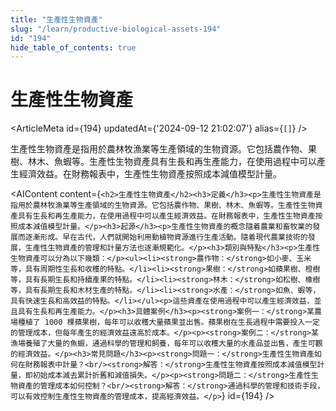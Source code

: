 ```yaml
---
title: "生產性生物資產"
slug: "/learn/productive-biological-assets-194"
id: "194"
hide_table_of_contents: true
---
```



# 生產性生物資產

<ArticleMeta id={194} updatedAt={'2024-09-12 21:02:07'} alias={`[]`} />
<div className='border-solid border-b border-t-0 my-4 border-[var(--ifm-color-gray-300)]' />

生產性生物資產是指用於農林牧漁業等生產領域的生物資源。它包括農作物、果樹、林木、魚蝦等。生產性生物資產具有生長和再生產能力，在使用過程中可以產生經濟效益。在財務報表中，生產性生物資產按照成本減值模型計量。

<AIContent content={`<h2>生產性生物資產</h2><h3>定義</h3><p>生產性生物資產是指用於農林牧漁業等生產領域的生物資源。它包括農作物、果樹、林木、魚蝦等。生產性生物資產具有生長和再生產能力，在使用過程中可以產生經濟效益。在財務報表中，生產性生物資產按照成本減值模型計量。</p><h3>起源</h3><p>生產性生物資產的概念隨着農業和畜牧業的發展而逐漸形成。早在古代，人們就開始利用動植物資源進行生產活動。隨着現代農業技術的發展，生產性生物資產的管理和計量方法也逐漸規範化。</p><h3>類別與特點</h3><p>生產性生物資產可以分為以下幾類：</p><ul><li><strong>農作物：</strong>如小麥、玉米等，具有周期性生長和收穫的特點。</li><li><strong>果樹：</strong>如蘋果樹、橙樹等，具有長期生長和持續產果的特點。</li><li><strong>林木：</strong>如松樹、橡樹等，具有長期生長和木材生產的特點。</li><li><strong>水產：</strong>如魚、蝦等，具有快速生長和高效益的特點。</li></ul><p>這些資產在使用過程中可以產生經濟效益，並且具有生長和再生產能力。</p><h3>具體案例</h3><p><strong>案例一：</strong>某農場種植了 1000 棵蘋果樹，每年可以收穫大量蘋果並出售。蘋果樹在生長過程中需要投入一定的管理成本，但每年產生的經濟效益遠高於成本。</p><p><strong>案例二：</strong>某漁場養殖了大量的魚蝦，通過科學的管理和飼養，每年可以收穫大量的水產品並出售，產生可觀的經濟效益。</p><h3>常見問題</h3><p><strong>問題一：</strong>生產性生物資產如何在財務報表中計量？<br/><strong>解答：</strong>生產性生物資產按照成本減值模型計量，即初始成本減去累計折舊和減值損失。</p><p><strong>問題二：</strong>生產性生物資產的管理成本如何控制？<br/><strong>解答：</strong>通過科學的管理和技術手段，可以有效控制生產性生物資產的管理成本，提高經濟效益。</p>`} id={194} />
